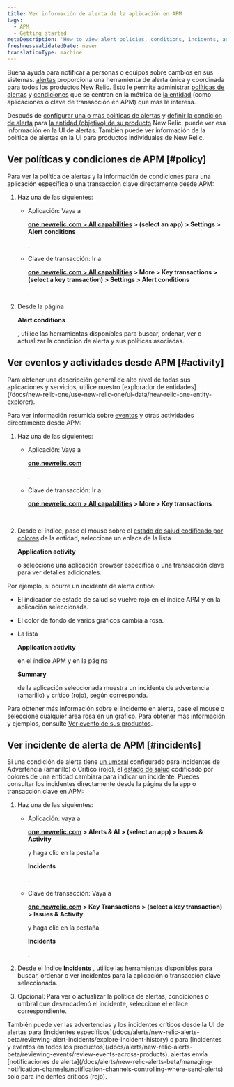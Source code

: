 ```yaml
---
title: Ver información de alerta de la aplicación en APM
tags:
  - APM
  - Getting started
metaDescription: 'How to view alert policies, conditions, incidents, and other activity and events directly from APM.'
freshnessValidatedDate: never
translationType: machine
---
```


Buena ayuda <InlinePopover type="alerts"/>para notificar a personas o equipos sobre cambios en sus sistemas. [alertas](/docs/alerts/new-relic-alerts-beta/getting-started/new-relic-alerts) proporciona una herramienta de alerta única y coordinada para todos los productos New Relic. Esto le permite administrar [políticas de alertas](/docs/alerts/new-relic-alerts-beta/getting-started/alerts-glossary#alert-policy) y [condiciones](/docs/alerts/new-relic-alerts-beta/getting-started/alerts-glossary#alert-condition) que se centran en la métrica de [la entidad](/docs/alerts/new-relic-alerts-beta/getting-started/alerts-glossary#alert-entity) (como aplicaciones o clave de transacción en APM) que más le interesa.

Después de [configurar una o más políticas de alertas](/docs/alerts/new-relic-alerts-beta/configuring-alert-policies/name-or-rename-alert-policy) y [definir la condición de alerta](/docs/alerts/new-relic-alerts-beta/configuring-alert-policies/define-alert-conditions) para [la entidad (objetivo) de su producto](/docs/alerts/new-relic-alerts-beta/configuring-alert-policies/select-product-targets-alert-condition) New Relic, puede ver esa información en la UI de alertas. También puede ver información de la política de alertas en la UI para productos individuales de New Relic.

## Ver políticas y condiciones de APM [#policy]

Para ver la política de alertas y la información de condiciones para una aplicación específica o una transacción clave directamente desde APM:

1. Haz una de las siguientes:

   * Aplicación: Vaya a

     <DNT>**[one.newrelic.com > All capabilities](https://one.newrelic.com/all-capabilities) > (select an app) > Settings > Alert conditions**</DNT>

     .

   * Clave de transacción: Ir a

     <DNT>**[one.newrelic.com > All capabilities](https://one.newrelic.com/all-capabilities) > More > Key transactions > (select a key transaction) > Settings > Alert conditions**</DNT>

     .

2. Desde la página

   <DNT>**Alert conditions**</DNT>

   , utilice las herramientas disponibles para buscar, ordenar, ver o actualizar la condición de alerta y sus políticas asociadas.

## Ver eventos y actividades desde APM [#activity]

<Callout variant="tip">
  Para obtener una descripción general de alto nivel de todas sus aplicaciones y servicios, utilice nuestro [explorador de entidades](/docs/new-relic-one/use-new-relic-one/ui-data/new-relic-one-entity-explorer).
</Callout>

Para ver información resumida sobre [eventos](/docs/alerts/new-relic-alerts-beta/getting-started/alerts-glossary#event) y otras actividades directamente desde APM:

1. Haz una de las siguientes:

   * Aplicación: Vaya a

     <DNT>**[one.newrelic.com](https://one.newrelic.com/all-capabilities)**</DNT>

     .

   * Clave de transacción: Ir a

     <DNT>**[one.newrelic.com > All capabilities](https://one.newrelic.com/all-capabilities) > More > Key transactions**</DNT>

     .

2. Desde el índice, pase el mouse sobre el [estado de salud codificado por colores](/docs/alerts/new-relic-alerts-beta/getting-started/alerts-glossary#health-status) de la entidad, seleccione un enlace de la lista

   <DNT>**Application activity**</DNT>

   o seleccione una aplicación browser específica o una transacción clave para ver detalles adicionales.

Por ejemplo, si ocurre un incidente de alerta crítica:

* El indicador de estado de salud se vuelve rojo en el índice APM y en la aplicación seleccionada.

* El color de fondo de varios gráficos cambia a rosa.

* La lista

  <DNT>**Application activity**</DNT>

  en el índice APM y en la página

  <DNT>**Summary**</DNT>

  de la aplicación seleccionada muestra un incidente de advertencia (amarillo) y crítico (rojo), según corresponda.

Para obtener más información sobre el incidente en alerta, pase el mouse o seleccione cualquier área rosa en un gráfico. Para obtener más información y ejemplos, consulte [Ver evento de sus productos](/docs/alerts/new-relic-alerts-beta/reviewing-events/view-events-their-products).

## Ver incidente de alerta de APM [#incidents]

Si una condición de alerta tiene [un umbral](/docs/alerts/new-relic-alerts-beta/getting-started/alerts-glossary#alert-threshold) configurado para incidentes de Advertencia (amarillo) o Crítico (rojo), el [estado de salud](/docs/alerts/new-relic-alerts-beta/getting-started/alerts-glossary#health-status) codificado por colores de una entidad cambiará para indicar un incidente. Puedes consultar los incidentes directamente desde la página de la app o transacción clave en APM:

1. Haz una de las siguientes:

   * Aplicación: vaya a

     <DNT>**[one.newrelic.com](https://one.newrelic.com/all-capabilities) > Alerts & AI > (select an app) > Issues & Activity**</DNT>

     y haga clic en la pestaña

     <DNT>**Incidents**</DNT>

     .

   * Clave de transacción: Vaya a

     <DNT>**[one.newrelic.com](https://one.newrelic.com/all-capabilities) > Key Transactions > (select a key transaction) > Issues & Activity**</DNT>

     y haga clic en la pestaña

     <DNT>**Incidents**</DNT>

     .

2. Desde el índice <DNT>**Incidents**</DNT> , utilice las herramientas disponibles para buscar, ordenar o ver incidentes para la aplicación o transacción clave seleccionada.

3. Opcional: Para ver o actualizar la política de alertas, condiciones o umbral que desencadenó el incidente, seleccione el enlace correspondiente.

<Callout variant="tip">
  También puede ver las advertencias y los incidentes críticos desde la UI de alertas para [incidentes específicos](/docs/alerts/new-relic-alerts-beta/reviewing-alert-incidents/explore-incident-history) o para [incidentes y eventos en todos los productos](/docs/alerts/new-relic-alerts-beta/reviewing-events/review-events-across-products). alertas envía [notificaciones de alerta](/docs/alerts/new-relic-alerts-beta/managing-notification-channels/notification-channels-controlling-where-send-alerts) solo para incidentes críticos (rojo).
</Callout>